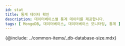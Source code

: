 ```yaml
---
id: stat
title: 통계 데이터 확인
description: 데이터베이스별 통계 데이터를 제공합니다.
tags: [ MongoDB, 데이터베이스, 데이터베이스 모니터링, 통계 ]
---
```



<!-- {@include: ../common-items/_db-sql-static.mdx}  -->

<!-- {@include: ../common-items/_db-trend-by-query.mdx} -->

<!-- {@include: ../common-items/_db-detail-view-query.mdx} -->

<!-- mysql, mariadb, CUBRID 지원 -->
{@include: ../common-items/_db-database-size.mdx} 

<!-- oracle, tibero, CUBRID -->
<!-- {@include: ../common-items/_db-tablespace-size.mdx}-->

<!-- oracle, tibero -->
<!-- {@include: ../common-items/_db-sga-size.mdx} -->